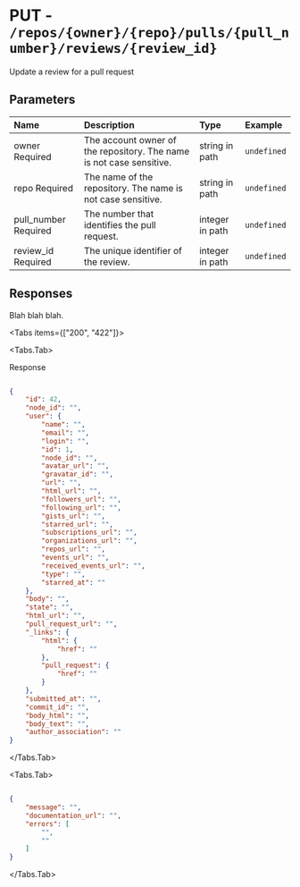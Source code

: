
# PUT - `/repos/{owner}/{repo}/pulls/{pull_number}/reviews/{review_id}`

Update a review for a pull request

## Parameters

| Name | Description | Type | Example |
| :---- | :---- | :---- | :---- |
| owner <span class="bg-blue-100 text-blue-800 text-xs font-medium me-2 px-2.5 py-0.5 rounded dark:bg-blue-900 dark:text-blue-300">Required</span> | The account owner of the repository. The name is not case sensitive. | string in path | `undefined` |
| repo <span class="bg-blue-100 text-blue-800 text-xs font-medium me-2 px-2.5 py-0.5 rounded dark:bg-blue-900 dark:text-blue-300">Required</span> | The name of the repository. The name is not case sensitive. | string in path | `undefined` |
| pull_number <span class="bg-blue-100 text-blue-800 text-xs font-medium me-2 px-2.5 py-0.5 rounded dark:bg-blue-900 dark:text-blue-300">Required</span> | The number that identifies the pull request. | integer in path | `undefined` |
| review_id <span class="bg-blue-100 text-blue-800 text-xs font-medium me-2 px-2.5 py-0.5 rounded dark:bg-blue-900 dark:text-blue-300">Required</span> | The unique identifier of the review. | integer in path | `undefined` |

## Responses

Blah blah blah.

<Tabs items={["200", "422"]}>

<Tabs.Tab>

Response

```json

{
    "id": 42,
    "node_id": "",
    "user": {
        "name": "",
        "email": "",
        "login": "",
        "id": 1,
        "node_id": "",
        "avatar_url": "",
        "gravatar_id": "",
        "url": "",
        "html_url": "",
        "followers_url": "",
        "following_url": "",
        "gists_url": "",
        "starred_url": "",
        "subscriptions_url": "",
        "organizations_url": "",
        "repos_url": "",
        "events_url": "",
        "received_events_url": "",
        "type": "",
        "starred_at": ""
    },
    "body": "",
    "state": "",
    "html_url": "",
    "pull_request_url": "",
    "_links": {
        "html": {
            "href": ""
        },
        "pull_request": {
            "href": ""
        }
    },
    "submitted_at": "",
    "commit_id": "",
    "body_html": "",
    "body_text": "",
    "author_association": ""
}

```

</Tabs.Tab>

<Tabs.Tab>



```json

{
    "message": "",
    "documentation_url": "",
    "errors": [
        "",
        ""
    ]
}

```

</Tabs.Tab>

</Tabs>